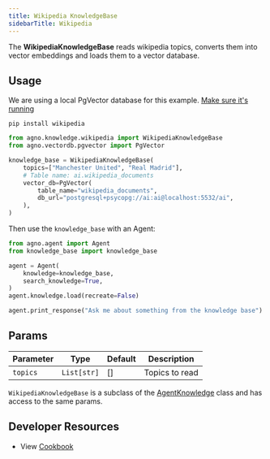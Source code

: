 ```yaml
---
title: Wikipedia KnowledgeBase
sidebarTitle: Wikipedia
---
```


The **WikipediaKnowledgeBase** reads wikipedia topics, converts them into vector embeddings and loads them to a vector database.

## Usage

<Note>

We are using a local PgVector database for this example. [Make sure it's running](http://localhost:3333/vectordb/pgvector)

</Note>

```shell
pip install wikipedia
```

```python knowledge_base.py
from agno.knowledge.wikipedia import WikipediaKnowledgeBase
from agno.vectordb.pgvector import PgVector

knowledge_base = WikipediaKnowledgeBase(
    topics=["Manchester United", "Real Madrid"],
    # Table name: ai.wikipedia_documents
    vector_db=PgVector(
        table_name="wikipedia_documents",
        db_url="postgresql+psycopg://ai:ai@localhost:5532/ai",
    ),
)
```

Then use the `knowledge_base` with an Agent:

```python agent.py
from agno.agent import Agent
from knowledge_base import knowledge_base

agent = Agent(
    knowledge=knowledge_base,
    search_knowledge=True,
)
agent.knowledge.load(recreate=False)

agent.print_response("Ask me about something from the knowledge base")
```

## Params

| Parameter | Type        | Default | Description    |
| --------- | ----------- | ------- | -------------- |
| `topics`  | `List[str]` | []      | Topics to read |

`WikipediaKnowledgeBase` is a subclass of the [AgentKnowledge](/reference/knowledge/base) class and has access to the same params.

## Developer Resources

- View [Cookbook](https://github.com/agno-agi/agno/blob/main/cookbook/agent_concepts/knowledge/wikipedia_kb.py)
